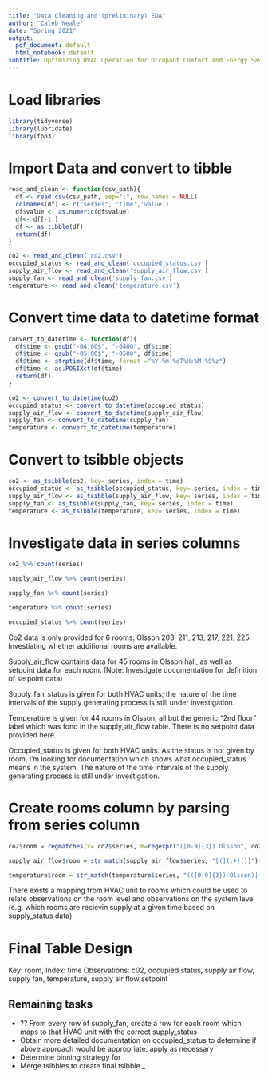 ```yaml
---
title: "Data Cleaning and (preliminary) EDA"
author: "Caleb Neale"
date: "Spring 2021"
output:
  pdf_document: default
  html_notebook: default
subtitle: Optimizing HVAC Operation for Occupant Comfort and Energy Savings
---
```


# Load libraries 
```r
library(tidyverse)
library(lubridate)
library(fpp3)
```

# Import Data and convert to tibble
```r
read_and_clean <- function(csv_path){
  df <- read.csv(csv_path, sep=";", row.names = NULL)
  colnames(df) <- c("series", 'time','value')
  df$value <- as.numeric(df$value)
  df<- df[-1,]
  df <- as_tibble(df)
  return(df)
}

co2 <- read_and_clean('co2.csv')
occupied_status <- read_and_clean('occupied_status.csv')
supply_air_flow <- read_and_clean('supply_air_flow.csv')
supply_fan <- read_and_clean('supply_fan.csv')
temperature <- read_and_clean('temperature.csv')

```

# Convert time data to datetime format
```r

convert_to_datetime <- function(df){
  df$time <- gsub("-04:00$", "-0400", df$time)
  df$time <- gsub("-05:00$", "-0500", df$time)
  df$time <- strptime(df$time, format ="%Y-%m-%dT%H:%M:%S%z")
  df$time <- as.POSIXct(df$time)
  return(df)
}

co2 <- convert_to_datetime(co2)
occupied_status <- convert_to_datetime(occupied_status)
supply_air_flow <- convert_to_datetime(supply_air_flow)
supply_fan <- convert_to_datetime(supply_fan)
temperature <- convert_to_datetime(temperature)

```

# Convert to tsibble objects
```r
co2 <- as_tsibble(co2, key= series, index = time)
occupied_status <- as_tsibble(occupied_status, key= series, index = time)
supply_air_flow <- as_tsibble(supply_air_flow, key= series, index = time)
supply_fan <- as_tsibble(supply_fan, key= series, index = time)
temperature <- as_tsibble(temperature, key= series, index = time)

```

# Investigate data in series columns
```r
co2 %>% count(series)

supply_air_flow %>% count(series)

supply_fan %>% count(series)

temperature %>% count(series)

occupied_status %>% count(series)

```
Co2 data is only provided for 6 rooms: Olsson 203, 211, 213, 217, 221, 225. Investiating whether additional rooms are available. 

Supply_air_flow contains data for 45 rooms in Olsson hall, as well as setpoint data for each room. (Note: Investigate documentation for definition of setpoint data)

Supply_fan_status is given for both HVAC units; the nature of the time intervals of the supply generating process is still under investigation. 

Temperature is given for 44 rooms in Olsson, all but the generic "2nd floor" label which was fond in the supply_air_flow table. There is no setpoint data provided here. 

Occupied_status is given for both HVAC units. As the status is not given by room, I'm looking for documentation which shows what occupied_status means in the system. The nature of the time intervals of the supply generating process is still under investigation. 


# Create rooms column by parsing from series column 
```r
co2$room = regmatches(x= co2$series, m=regexpr("([0-9]{3}) Olsson", co2$series))

supply_air_flow$room = str_match(supply_air_flow$series, "[(](.+)[)]")[,2]

temperature$room = str_match(temperature$series, "(([0-9]{3}) Olsson)|(C([0-9]{3}) Olsson)")

```

There exists a mapping from HVAC unit to rooms which could be used to relate observations on the room level and observations on the system level (e.g. which rooms are recievin supply at a given time based on supply_status data)

# Final Table Design

Key: room, Index: time
Observations: c02, occupied status, supply air flow, supply fan, temperature, supply air flow setpoint

## Remaining tasks

- ?? From every row of supply_fan, create a row for each room which maps to that HVAC unit with the correct supply_status
- Obtain more detailed documentation on occupied_status to determine if above approach would be appropriate, apply as necessary
- Determine binning strategy for 
- Merge tsibbles to create final tsibble
_ 

